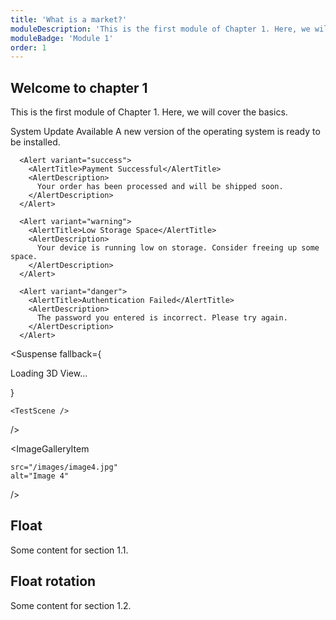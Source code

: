 ```yaml
---
title: 'What is a market?'
moduleDescription: 'This is the first module of Chapter 1. Here, we will cover the basics.'
moduleBadge: 'Module 1'
order: 1
---
```


## Welcome to chapter 1

This is the first module of Chapter 1. Here, we will cover the basics.

<QuoteComponent
  quote="Many of Life's failures are people who did not realize how close they were to success when they gave up"
  author="Thomas Edison"
/>

<VoiceoverPlayer
  src="/audio/Recording.m4a"
  title="Voiceover Title"
  description="Voiceover Description"
/>

<Alert variant="info">
  <AlertTitle>System Update Available</AlertTitle>
  <AlertDescription>
    A new version of the operating system is ready to be installed.
  </AlertDescription>
</Alert>

      <Alert variant="success">
        <AlertTitle>Payment Successful</AlertTitle>
        <AlertDescription>
          Your order has been processed and will be shipped soon.
        </AlertDescription>
      </Alert>

      <Alert variant="warning">
        <AlertTitle>Low Storage Space</AlertTitle>
        <AlertDescription>
          Your device is running low on storage. Consider freeing up some space.
        </AlertDescription>
      </Alert>

      <Alert variant="danger">
        <AlertTitle>Authentication Failed</AlertTitle>
        <AlertDescription>
          The password you entered is incorrect. Please try again.
        </AlertDescription>
      </Alert>

<CanvasWrapper enableEnvironment={false} height="550px" >

  <Suspense
    fallback={
      <div className="flex h-full items-center justify-center bg-muted">
        <p>Loading 3D View...</p>
      </div>
    }
  >
    <TestScene />
  </Suspense>
</CanvasWrapper>

<VideoPlayerUI src="/video/testVideo.mp4" />

<ImageGallery>
  <ImageGalleryItem
    title="Image 1"
    description="Image 1 Description"
    badges={['Badge 1', 'Badge 2']}
    src="/images/image1.jpg"
    alt="Image 1"
  />
  <ImageGalleryItem
    title="Image 2"
    description="Image 2 Description"
    badges={['Badge 3', 'Badge 4']}
    src="/images/image2.jpg"
    alt="Image 2"
  />
  <ImageGalleryItem
    title="Image 3"
    description="Image 3 Description"
    badges={['Badge 5', 'Badge 6']}
    src="/images/image3.jpg"
    alt="Image 3"

/>

  <ImageGalleryItem
  
    src="/images/image4.jpg"
    alt="Image 4"
  />
</ImageGallery>

## Float

Some content for section 1.1.

## Float rotation

Some content for section 1.2.

